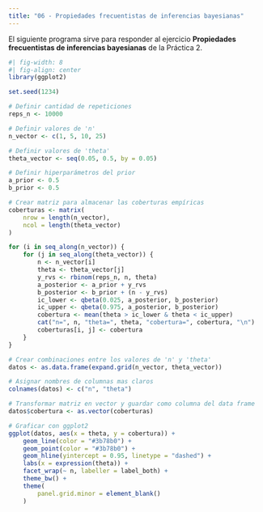 ```yaml
---
title: "06 - Propiedades frecuentistas de inferencias bayesianas"
---
```


El siguiente programa sirve para responder al ejercicio **Propiedades frecuentistas de
inferencias bayesianas** de la Práctica 2.

```r
#| fig-width: 8
#| fig-align: center
library(ggplot2)

set.seed(1234)

# Definir cantidad de repeticiones
reps_n <- 10000

# Definir valores de 'n'
n_vector <- c(1, 5, 10, 25)

# Definir valores de 'theta'
theta_vector <- seq(0.05, 0.5, by = 0.05)

# Definir hiperparámetros del prior
a_prior <- 0.5
b_prior <- 0.5

# Crear matriz para almacenar las coberturas empíricas
coberturas <- matrix(
    nrow = length(n_vector),
    ncol = length(theta_vector)
)

for (i in seq_along(n_vector)) {
    for (j in seq_along(theta_vector)) {
        n <- n_vector[i]
        theta <- theta_vector[j]
        y_rvs <- rbinom(reps_n, n, theta)
        a_posterior <- a_prior + y_rvs
        b_posterior <- b_prior + (n - y_rvs)
        ic_lower <- qbeta(0.025, a_posterior, b_posterior)
        ic_upper <- qbeta(0.975, a_posterior, b_posterior)
        cobertura <- mean(theta > ic_lower & theta < ic_upper)
        cat("n=", n, "theta=", theta, "cobertura=", cobertura, "\n")
        coberturas[i, j] <- cobertura
    }
}

# Crear combinaciones entre los valores de 'n' y 'theta'
datos <- as.data.frame(expand.grid(n_vector, theta_vector))

# Asignar nombres de columnas mas claros
colnames(datos) <- c("n", "theta")

# Transformar matriz en vector y guardar como columna del data frame
datos$cobertura <- as.vector(coberturas)

# Graficar con ggplot2
ggplot(datos, aes(x = theta, y = cobertura)) +
    geom_line(color = "#3b78b0") +
    geom_point(color = "#3b78b0") +
    geom_hline(yintercept = 0.95, linetype = "dashed") +
    labs(x = expression(theta)) +
    facet_wrap(~ n, labeller = label_both) +
    theme_bw() +
    theme(
        panel.grid.minor = element_blank()
    )
```
